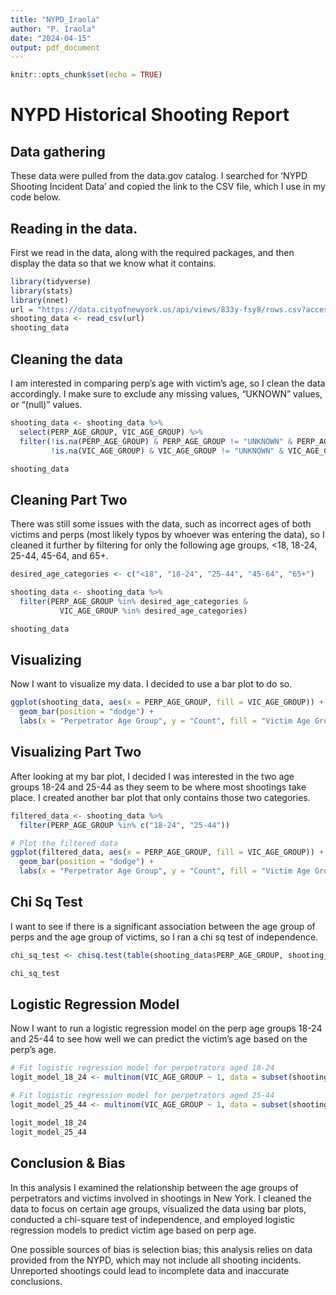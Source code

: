 ```yaml
---
title: "NYPD_Iraola"
author: "P. Iraola"
date: "2024-04-15"
output: pdf_document
---
```


```r
knitr::opts_chunk$set(echo = TRUE)
```

# NYPD Historical Shooting Report

## Data gathering
These data were pulled from the data.gov catalog. I searched for 'NYPD Shooting Incident Data' and copied the link to the CSV file, which I use in my code below.

## Reading in the data.
First we read in the data, along with the required packages, and then display the data so that we know what it contains.
```r
library(tidyverse)
library(stats)
library(nnet)
url = "https://data.cityofnewyork.us/api/views/833y-fsy8/rows.csv?accessType=DOWNLOAD"
shooting_data <- read_csv(url)
shooting_data
```

## Cleaning the data 
I am interested in comparing perp's age with victim's age, so I clean the data accordingly. I make sure to exclude any missing values, "UKNOWN" values, or "(null)" values.

```r
shooting_data <- shooting_data %>%
  select(PERP_AGE_GROUP, VIC_AGE_GROUP) %>%
  filter(!is.na(PERP_AGE_GROUP) & PERP_AGE_GROUP != "UNKNOWN" & PERP_AGE_GROUP != "(null)",
         !is.na(VIC_AGE_GROUP) & VIC_AGE_GROUP != "UNKNOWN" & VIC_AGE_GROUP != "(null)")

shooting_data
```

## Cleaning Part Two
There was still some issues with the data, such as incorrect ages of both victims and perps (most likely typos by whoever was entering the data), so I cleaned it further by filtering for only the following age groups, <18, 18-24, 25-44, 45-64, and 65+.

```r
desired_age_categories <- c("<18", "18-24", "25-44", "45-64", "65+")

shooting_data <- shooting_data %>%
  filter(PERP_AGE_GROUP %in% desired_age_categories &
           VIC_AGE_GROUP %in% desired_age_categories)

shooting_data
```

## Visualizing
Now I want to visualize my data. I decided to use a bar plot to do so.
```r
ggplot(shooting_data, aes(x = PERP_AGE_GROUP, fill = VIC_AGE_GROUP)) +
  geom_bar(position = "dodge") +
  labs(x = "Perpetrator Age Group", y = "Count", fill = "Victim Age Group") 
```

## Visualizing Part Two
After looking at my bar plot, I decided I was interested in the two age groups 18-24 and 25-44 as they seem to be where most shootings take place. I created another bar plot that only contains those two categories.
```r
filtered_data <- shooting_data %>%
  filter(PERP_AGE_GROUP %in% c("18-24", "25-44"))

# Plot the filtered data
ggplot(filtered_data, aes(x = PERP_AGE_GROUP, fill = VIC_AGE_GROUP)) +
  geom_bar(position = "dodge") +
  labs(x = "Perpetrator Age Group", y = "Count", fill = "Victim Age Group")
```

## Chi Sq Test
I want to see if there is a significant association between the age group of perps and the age group of victims, so I ran a chi sq test of independence.
```r
chi_sq_test <- chisq.test(table(shooting_data$PERP_AGE_GROUP, shooting_data$VIC_AGE_GROUP))

chi_sq_test
```

## Logistic Regression Model
Now I want to run a logistic regression model on the perp age groups 18-24 and 25-44 to see how well we can predict the victim's age based on the perp's age.
```r
# Fit logistic regression model for perpetrators aged 18-24
logit_model_18_24 <- multinom(VIC_AGE_GROUP ~ 1, data = subset(shooting_data, PERP_AGE_GROUP == "18-24"))

# Fit logistic regression model for perpetrators aged 25-44
logit_model_25_44 <- multinom(VIC_AGE_GROUP ~ 1, data = subset(shooting_data, PERP_AGE_GROUP == "25-44"))

logit_model_18_24
logit_model_25_44
```

## Conclusion & Bias
In this analysis I examined the relationship between the age groups of perpetrators and victims involved in shootings in New York. I cleaned the data to focus on certain age groups, visualized the data using bar plots, conducted a chi-square test of independence, and employed logistic regression models to predict victim age based on perp age.

One possible sources of bias is selection bias; this analysis relies on data provided from the NYPD, which may not include all shooting incidents. Unreported shootings could lead to incomplete data and inaccurate conclusions.